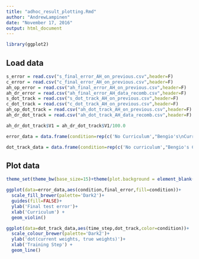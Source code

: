 ```yaml
---
title: "adhoc_result_plotting.Rmd"
author: "AndrewLampinen"
date: "November 17, 2016"
output: html_document
---
```

```r
library(ggplot2)
```

Load data
------------

```r
s_error = read.csv("s_final_error_AH_on_previous.csv",header=F)
c_error = read.csv("c_final_error_AH_on_previous.csv",header=F)
ah_op_error = read.csv("ah_final_error_AH_on_previous.csv",header=F)
ah_dr_error = read.csv("ah_final_error_AH_data_recomb.csv",header=F)
s_dot_track = read.csv("s_dot_track_AH_on_previous.csv",header=F)
c_dot_track = read.csv("c_dot_track_AH_on_previous.csv",header=F)
ah_op_dot_track = read.csv("ah_dot_track_AH_on_previous.csv",header=F)
ah_dr_dot_track = read.csv("ah_dot_track_AH_data_recomb.csv",header=F)
```

```r
ah_dr_dot_track$V1 = ah_dr_dot_track$V1/100.0
```


```r
error_data = data.frame(condition=rep(c('No Curriculum',"Bengio's\nCurriculum",'Previous\nClassifier\nCurriculum','Data\nRecombination\nCurriculum'),each=100),final_error=c(s_error$V1,c_error$V1,ah_op_error$V1,ah_dr_error$V1))
```

```r
dot_track_data = data.frame(condition=rep(c('No curriculum',"Bengio's Curr.",'Prev. Class. Curr.','Data Recomb. Curr.'),each=length(s_dot_track$V1)),dot_track=c(s_dot_track$V1,c_dot_track$V1,ah_op_dot_track$V1,ah_dr_dot_track$V1),time_step=rep(1:length(s_dot_track$V1),4))
```


Plot data 
-----------

```r
theme_set(theme_bw(base_size=15)+theme(plot.background = element_blank(),panel.grid.major = element_blank(),panel.grid.minor = element_blank()))
```


```r
ggplot(data=error_data,aes(condition,final_error,fill=condition))+
  scale_fill_brewer(palette='Dark2')+
  guides(fill=FALSE)+
  ylab('Final test error')+
  xlab('Curriculum') +
  geom_violin() 
```


```r
ggplot(data=dot_track_data,aes(time_step,dot_track,color=condition))+
  scale_colour_brewer(palette='Dark2')+
  ylab('dot(current weights, true weights)')+
  xlab('Training Step') +
  geom_line()
```

